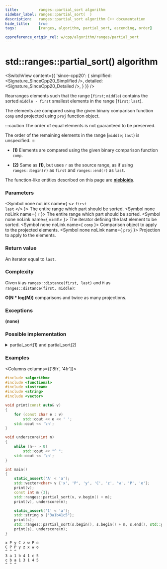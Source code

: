 ```yaml
---
title:         ranges::partial_sort algorithm
sidebar_label: ranges::partial_sort(  )
description:   ranges::partial_sort algorithm C++ documentation
hide_title:    true
tags:          [ranges, algorithm, partial_sort, ascending, order]

cppreference_origin_rel: w/cpp/algorithm/ranges/partial_sort
---
```



<!----------------- Codes ---------------------->


# std::ranges::partial_sort() algorithm

<SwitchView content={{
	'since-cpp20': {
		simplified:	<Signature_SinceCpp20_Simplified />,
		detailed:	<Signature_SinceCpp20_Detailed />,
	}
}} />

Rearranges elements such that the range [`first`; `middle`) contains the sorted `middle - first` smallest elements in the range [`first`; `last`).

The elements are compared using the given binary comparison function `comp` and projected using `proj` function object.

:::caution
The order of equal elements is not guaranteed to be preserved.

The order of the remaining elements in the range [`middle`; `last`) is unspecified.
:::

- **(1)** Elements are compared using the given binary comparison function `comp`.

- **(2)** Same as **(1)**, but uses `r` as the source range, as if using `ranges::begin(r)` as `first` and `ranges::end(r)` as `last`.

The function-like entities described on this page are [**niebloids**](#).

### Parameters

<SymbolTable>

  <Symbol none noLink name={ <> <code>first</code> <br/> <code>last</code> </> }>
    The entire range which part should be sorted.
  </Symbol>
  <Symbol none noLink name={ <code>r</code> }>
    The entire range which part should be sorted.
  </Symbol>
  <Symbol none noLink name={ <code>middle</code> }>
    The iterator defining the last element to be sorted.
  </Symbol>
  <Symbol none noLink name={ <code>comp</code> }>
    Comparison object to apply to the projected elements.
  </Symbol>
  <Symbol none noLink name={ <code>proj</code> }>
    Projection to apply to the elements.
  </Symbol>

</SymbolTable>

### Return value

An iterator equal to `last`.

### Complexity

Given `N` as `ranges::distance(first, last)` and `M` as `ranges::distance(first, middle)`:

**O(N \* log(M))** comparisons and twice as many projections.

### Exceptions

**(none)**

### Possible implementation

<details>
<summary>partial_sort(1) and partial_sort(2)</summary>

```cpp
struct partial_sort_fn
{
    template<std::random_access_iterator I, std::sentinel_for<I> S,
             class Comp = ranges::less, class Proj = std::identity>
    requires std::sortable<I, Comp, Proj>
    constexpr I
        operator()(I first, I middle, S last, Comp comp = {}, Proj proj = {}) const
    {
        if (first == middle)
            return ranges::next(first, last);
        ranges::make_heap(first, middle, comp, proj);
        auto it {middle};
        for (; it != last; ++it)
        {
            if (std::invoke(comp, std::invoke(proj, *it), std::invoke(proj, *first)))
            {
                ranges::pop_heap(first, middle, comp, proj);
                ranges::iter_swap(middle - 1, it);
                ranges::push_heap(first, middle, comp, proj);
            }
        }
        ranges::sort_heap(first, middle, comp, proj);
        return it;
    }

    template<ranges::random_access_range R, class Comp = ranges::less,
             class Proj = std::identity>
    requires std::sortable<ranges::iterator_t<R>, Comp, Proj>
    constexpr ranges::borrowed_iterator_t<R>
        operator()(R&& r, ranges::iterator_t<R> middle, Comp comp = {}, Proj proj = {}) const
    {
        return (*this)(ranges::begin(r), std::move(middle), ranges::end(r),
                       std::move(comp), std::move(proj));
    }
};

inline constexpr partial_sort_fn partial_sort {};
```

</details>

### Examples

<Columns columns={['8fr', '4fr']}>
<div>

```cpp title='Main.cpp' showLineNumbers
#include <algorithm>
#include <functional>
#include <iostream>
#include <string>
#include <vector>

void print(const auto& v)
{
    for (const char e : v)
        std::cout << e << ' ';
    std::cout << '\n';
}

void underscore(int n)
{
    while (n-- > 0)
        std::cout << "^ ";
    std::cout << '\n';
}

int main()
{
    static_assert('A' < 'a');
    std::vector<char> v {'x', 'P', 'y', 'C', 'z', 'w', 'P', 'o'};
    print(v);
    const int m {3};
    std::ranges::partial_sort(v, v.begin() + m);
    print(v), underscore(m);

    static_assert('1' < 'a');
    std::string s {"3a1b41c5"};
    print(s);
    std::ranges::partial_sort(s.begin(), s.begin() + m, s.end(), std::greater {});
    print(s), underscore(m);
}
```

</div>
<div>

```plaintext title="Output"
x P y C z w P o
C P P y z x w o
^ ^ ^
3 a 1 b 4 1 c 5
c b a 1 3 1 4 5
^ ^ ^
```

</div>
</Columns>
